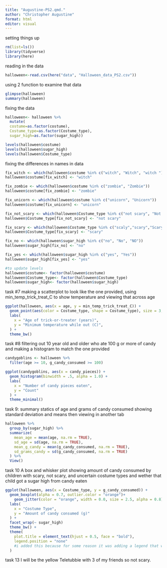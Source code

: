 ```yaml
---
title: "Augustine-PS2.qmd."
author: "Christopher Augustine"
format: html
editor: visual
---
```


setting things up 
```r
rm(list=ls())
library(tidyverse)
library(here)
```
reading in the data
```r
halloween<-read.csv(here("data", "Halloween_data_PS2.csv"))
```

using 2 function to examine that data
```r
glimpse(halloween)
summary(halloween)
```
fixing the data 
```r
halloween<- halloween %>%
  mutate(
  costume=as.factor(costume), 
  Costume_type=as.factor(Costume_type),
  sugar_high=as.factor(sugar_high))
```

```r
levels(halloween$costume)
levels(halloween$sugar_high)
levels(halloween$Costume_type)
```
fixing the differences in names in data
```r
fix_witch <- which(halloween$costume %in% c("witch", "Witch", "witch "))
halloween$costume[fix_witch] <- "witch"

fix_zombie <- which(halloween$costume %in% c("zombie", "Zombie"))
halloween$costume[fix_zombie] <- "zombie"

fix_unicorn <- which(halloween$costume %in% c("unicorn", "Unicorn"))
halloween$costume[fix_unicorn] <- "unicorn"

fix_not_scary <- which(halloween$Costume_type %in% c("not scary", "Not scary", "notscary"))
halloween$Costume_type[fix_not_scary] <- "not scary"

fix_scary <- which(halloween$Costume_type %in% c("scaly","scary","Scary","scary "))
halloween$Costume_type[fix_scary] <- "scary"

fix_no <- which(halloween$sugar_high %in% c("no", "No", "NO"))
halloween$sugar_high[fix_no] <- "no"

fix_yes <- which(halloween$sugar_high %in% c("yes", "Yes"))
halloween$sugar_high[fix_yes] <- "yes"

#to update levels
halloween$costume<- factor(halloween$costume)
halloween$Costume_type<- factor(halloween$Costume_type)
halloween$sugar_high<- factor(halloween$sugar_high)
```

task #7 making a scatterplot to look like the one provided, using min_temp_trick_treat_C to show temperature and viewing that across age 
```r
ggplot(halloween, aes(x = age, y = min_temp_trick_treat_C)) +
  geom_point(aes(color = Costume_type, shape = Costume_type), size = 3, alpha = 0.7)  +  
  labs(
    x = "Age of trick-or-treater (years)",
    y = "Minimum temperature while out (C)",
  ) +
  theme_bw() 
```
task #8 filtering out 10 year old and older who ate 100 g or more of candy and making a histogram to match the one provided 

```r
candygoblins <- halloween %>%
  filter(age >= 10, g_candy_consumed >= 100)
```


```r
ggplot(candygoblins, aes(x = candy_pieces)) +
  geom_histogram(binwidth = .5, alpha = 1.0) +
  labs(
    x = "Number of candy pieces eaten",
    y = "Count"
  ) +
  theme_minimal() 
```
task 9:
summary statics of age and grams of candy consumed showing standard deviation and means then viewing in another tab 
```r
halloween %>%
  group_by(sugar_high) %>%
  summarize(
    mean_age = mean(age, na.rm = TRUE),
    sd_age = sd(age, na.rm = TRUE),
    mean_g_candy = mean(g_candy_consumed, na.rm = TRUE),
    sd_grams_candy = sd(g_candy_consumed, na.rm = TRUE)
  ) %>%
  View()
```

task 10 
A box and whisker plot showing amount of candy consumed by children with scary, not scary, and uncertain costume types and wether that child got a sugar high from candy eaten
```r
ggplot(halloween, aes(x = Costume_type, y = g_candy_consumed)) +
  geom_boxplot(alpha = 0.7, outlier.color = "orange")+
    geom_jitter(color = "orange", width = 0.0, size = 2.5, alpha = 0.8)+
  labs(
    x = "Costume Type",
    y = "Amount of candy consumed (g)"
  ) +
  facet_wrap(~ sugar_high)
  theme_bw() +
  theme(
    plot.title = element_text(hjust = 0.5, face = "bold"),  
    legend.position = "none"  
    #i added this because for some reason it was adding a legend that was messing other things up, guessing its a settings issue but it made the graph look like the one in the document
  )
```

task 13
I will be the yellow Teletubbie with 3 of my friends so not scary.    
